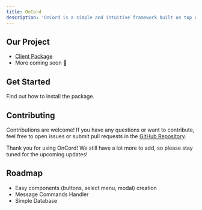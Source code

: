 ```yaml
---
title: OnCord
description: 'OnCord is a simple and intuitive framework built on top of discord.js, designed to simplify your Discord bot development.'
---
```


## Our Project
- [Client Package](https://github.com/igorwastaken/oncord/tree/main/packages/client)
- More coming soon 👀

## Get Started
<CardGroup cols={2}>
  <Card 
    title="Installation"
    icon="download"
    href="/installation">
      Find out how to install the package.
  </Card>
</CardGroup>

## Contributing

Contributions are welcome! If you have any questions or want to contribute, feel free to open issues or submit pull requests in the [GitHub Repository](https://github.com/igorwastaken/oncord).

Thank you for using OnCord! We still have a lot more to add, so please stay tuned for the upcoming updates!

## Roadmap
- Easy components (buttons, select menu, modal) creation
- Message Commands Handler
- Simple Database
